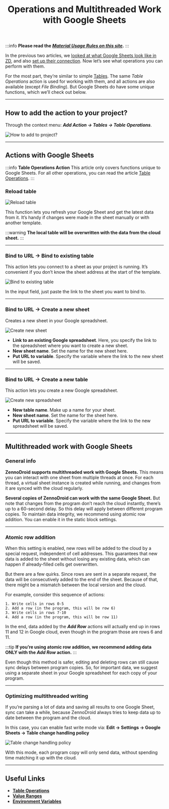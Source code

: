 ﻿---
sidebar_position: 7
title: Operations and Multithreaded Work with Google Sheets
description: Operations and Multithreaded Work with Google Sheets
---
:::info **Please read the [*Material Usage Rules on this site*](../../Disclaimer).**
:::

In the previous two articles, we [looked at what Google Sheets look like in ZD](./Google_Sheet), and also [set up their connection](./Connecting_GoogleSheets). Now let’s see what operations you can perform with them.

For the most part, they’re similar to simple [Tables](./Tables). The same *Table Operations* action is used for working with them, and all actions are also available (except *File Binding*). But Google Sheets do have some unique functions, which we’ll check out below.
_______________________________________________
## How to add the action to your project?
Through the context menu: ***Add Action → Tables → Table Operations***.

![How to add to project?](./assets/Table_Processing/Table_Processing_pic1.png)
_______________________________________________
## Actions with Google Sheets
:::info **Table Operations Action**
This article only covers functions unique to Google Sheets. For all other operations, you can read the article [Table Operations](./Tables).
:::

### Reload table
![Reload table](./assets/GoogleSheet_Processing/GoogleSheet_Processing_pic1.png)

This function lets you refresh your Google Sheet and get the latest data from it. It’s handy if changes were made in the sheet manually or with another template.

:::warning **The local table will be overwritten with the data from the cloud sheet.**
:::
_______________________________________________
### Bind to URL → Bind to existing table
This action lets you connect to a sheet as your project is running. It’s convenient if you don’t know the sheet address at the start of the template.

![Bind to existing table](./assets/GoogleSheet_Processing/GoogleSheet_Processing_pic2.png)

In the input field, just paste the link to the sheet you want to bind to.
_______________________________________________
### Bind to URL → Create a new sheet
Creates a new sheet in your Google spreadsheet.

![Create new sheet](./assets/GoogleSheet_Processing/GoogleSheet_Processing_pic3.png)

- **Link to an existing Google spreadsheet**. Here, you specify the link to the spreadsheet where you want to create a new sheet.
- **New sheet name**. Set the name for the new sheet here.
- **Put URL to variable**. Specify the variable where the link to the new sheet will be saved.
_______________________________________________
### Bind to URL → Create a new table
This action lets you create a new Google spreadsheet.

![Create new spreadsheet](./assets/GoogleSheet_Processing/GoogleSheet_Processing_pic4.png)

- **New table name**. Make up a name for your sheet.
- **New sheet name**. Set the name for the sheet here.
- **Put URL to variable**. Specify the variable where the link to the new spreadsheet will be saved.
_______________________________________________
## Multithreaded work with Google Sheets
### General info
**ZennoDroid supports multithreaded work with Google Sheets.**
This means you can interact with one sheet from multiple threads at once. For each thread, a virtual sheet instance is created while running, and changes from it are synced with the cloud regularly.

**Several copies of ZennoDroid can work with the same Google Sheet.**
But note that changes from the program don’t reach the cloud instantly, there’s up to a 60-second delay. So this delay will apply between different program copies. To maintain data integrity, we recommend using atomic row addition. You can enable it in the static block settings.
_______________________________________________
### Atomic row addition
When this setting is enabled, new rows will be added to the cloud by a special request, independent of cell addresses. This guarantees that new data is added to the sheet without losing any existing data, which can happen if already-filled cells get overwritten.

But there are a few quirks. Since rows are sent in a separate request, the data will be consecutively added to the end of the sheet. Because of that, there might be a mismatch between the local version and the cloud.

For example, consider this sequence of actions:
```
1. Write cells in rows 0-5
2. Add a row (in the program, this will be row 6)
3. Write cells in rows 7-10
4. Add a row (in the program, this will be row 11)
```
In the end, data added by the ***Add Row*** actions will actually end up in rows 11 and 12 in Google cloud, even though in the program those are rows 6 and 11.

:::tip **If you’re using atomic row addition, we recommend adding data ONLY with the *Add Row* action.**
:::

Even though this method is safer, editing and deleting rows can still cause sync delays between program copies. So, for important data, we suggest using a separate sheet in your Google spreadsheet for each copy of your program.
_______________________________________________
### Optimizing multithreaded writing
If you’re parsing a lot of data and saving all results to one Google Sheet, sync can take a while, because ZennoDroid always tries to keep data up to date between the program and the cloud.

In this case, you can enable fast write mode via:
**Edit → Settings → Google Sheets → Table change handling policy**

![Table change handling policy](./assets/GoogleSheet_Processing/GoogleSheet_Processing_pic5.png)

With this mode, each program copy will only send data, without spending time matching it up with the cloud.
_______________________________________________
## Useful Links
- [**Table Operations**](./Table_Processing)
- [**Value Ranges**](../../pm/Creating/Value_Ranges)
- [**Environment Variables**](../../pm/Creating/Variables)